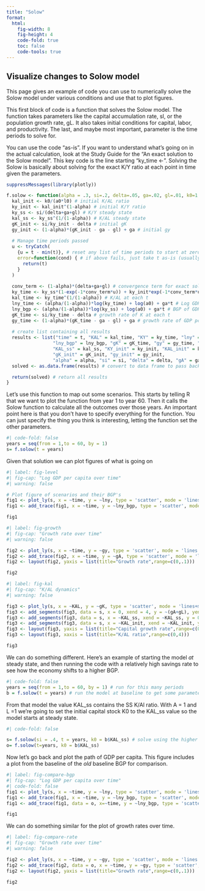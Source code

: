 ```yaml
---
title: "Solow"
format: 
  html:
    fig-width: 8
    fig-height: 4
    code-fold: true
    toc: false
    code-tools: true    
---
```


## Visualize changes to Solow model
This page gives an example of code you can use to numerically solve the Solow model under various conditions and use that to plot figures. 

This first block of code is a function that solves the Solow model. The function takes parameters like the capital accumulation rate, sI, or the population growth rate, gL. It also takes initial conditions for capital, labor, and productivity. The last, and maybe most important, parameter is the time periods to solve for.

You can use the code "as-is". If you want to understand what's going on in the actual calculation, look at the Study Guide for the "An exact solution to the Solow model". This key code is the line starting "ky_time <-". Solving the Solow is basically about solving for the exact K/Y ratio at each point in time given the parameters.

```r
suppressMessages(library(plotly))

f.solow <- function(alpha = .3, si=.2, delta=.05, ga=.02, gl=.01, k0=1, a0=1, l0=1, t=1) {
  kal_init <- k0/(a0*l0) # initial K/AL ratio
  ky_init <- kal_init^(1-alpha) # initial K/Y ratio
  ky_ss <- si/(delta+ga+gl) # K/Y steady state
  kal_ss <- ky_ss^(1/(1-alpha)) # K/AL steady state
  gK_init <- si/ky_init - delta # initial gK
  gy_init <- (1-alpha)*(gK_init - ga - gl) + ga # initial gy
  
  # Manage time periods passed
  u <- tryCatch(
    {u = t - min(t)}, # reset any list of time periods to start at zero, for convergence calcs
    error=function(cond) { # if above fails, just take t as-is (usually a single number)
      return(t)
    }
  )
  
  conv_term <- (1-alpha)*(delta+ga+gl) # convergence term for exact solution
  ky_time <- ky_ss*(1-exp(-1*conv_term*u)) + ky_init*exp(-1*conv_term*u) # K/Y at each u
  kal_time <- ky_time^(1/(1-alpha)) # K/AL at each t
  lny_time <- (alpha/(1-alpha))*log(ky_time) + log(a0) + ga*t # Log GDP pc at each t
  lny_bgp <- (alpha/(1-alpha))*log(ky_ss) + log(a0) + ga*t # BGP of GDP pc at each t
  gK_time <- si/ky_time - delta # growth rate of K at each t
  gy_time <- (1-alpha)*(gK_time - ga - gl) + ga # growth rate of GDP pc at each t 
 
  # create list containing all results
  results <- list("time" = t, "KAL" = kal_time, "KY" = ky_time, "lny" = lny_time, 
                 "lny_bgp" = lny_bgp, "gK" = gK_time, "gy" = gy_time, "KY_ss" = ky_ss,
                 "KAL_ss" = kal_ss, "KY_init" = ky_init, "KAL_init" = kal_init, 
                 "gK_init" = gK_init, "gy_init" = gy_init,
                 "alpha" = alpha, "si" = si, "delta" = delta, "gA" = ga, "gL" = gl)
  solved <- as.data.frame(results) # convert to data frame to pass back

  return(solved) # return all results
}
```

Let's use this function to map out some scenarios. This starts by telling R that we want to plot the function from year 1 to year 60. Then it calls the Solow function to calculate all the outcomes over those years. An important point here is that you don't have to specify everything for the function. You can just specify the thing you think is interesting, letting the function set the other parameters.


```r
#| code-fold: false
years = seq(from = 1,to = 60, by = 1)
s= f.solow(t = years)

```

Given that solution we can plot figures of what is going on

```r
#| label: fig-level
#| fig-cap: "Log GDP per capita over time"
#| warning: false

# Plot figure of scenarios and their BGP's
fig1 <- plot_ly(s, x = ~time, y = ~lny, type = 'scatter', mode = 'lines', name='Log GDP pc')
fig1 <- add_trace(fig1, x = ~time, y = ~lny_bgp, type = 'scatter', mode = 'lines', name='BGP')

fig1
```


```r
#| label: fig-growth
#| fig-cap: "Growth rate over time"
#| warning: false

fig2 <- plot_ly(s, x = ~time, y = ~gy, type = 'scatter', mode = 'lines', name='Growth rate')
fig2 <- add_trace(fig2, x = ~time, y = ~gA, type = 'scatter', mode = 'lines', name='gA')
fig2 <- layout(fig2, yaxis = list(title="Growth rate",range=c(0,.1)))

fig2
```

```r
#| label: fig-kal
#| fig-cap: "K/AL dynamics"
#| warning: false

fig3 <- plot_ly(s, x = ~KAL, y = ~gK, type = 'scatter', mode = 'lines+markers', name='Capital growth rate')
fig3 <- add_segments(fig3, data = s, x = 0, xend = 4, y = ~(gA+gL), yend = ~(gA+gL), name='gA + gL', line = list(dash = "dash"))
fig3 <- add_segments(fig3, data = s, x = ~KAL_ss, xend = ~KAL_ss, y = 0, yend = .15, name = 'K/AL steady state', line = list(dash = "dash"))
fig3 <- add_segments(fig3, data = s, x = ~KAL_init, xend = ~KAL_init, y = 0, yend = .15, name = 'Initial K/AL', line = list(dash = "dash"))
fig3 <- layout(fig3, yaxis = list(title="Capital growth rate",range=c(0,.15)))
fig3 <- layout(fig3, xaxis = list(title="K/AL ratio",range=c(0,4)))

fig3

```

We can do something different. Here's an example of starting the model *at* steady state, and then running the code with a relatively high savings rate to see how the economy shifts to a higher BGP.

```r
#| code-fold: false
years = seq(from = 1,to = 60, by = 1) # run for this many periods
b = f.solow(t = years) # run the model at baseline to get some parameters
```

From that model the value KAL_ss contains the SS K/Al ratio. With A = 1 and L =1 we're going to set the initial capital stock K0 to the KAL_ss value so the model starts at steady state.

```r
#| code-fold: false

s= f.solow(si = .4, t = years, k0 = b$KAL_ss) # solve using the higher capital accum rate
o= f.solow(t=years, k0 = b$KAL_ss)

```

Now let's go back and plot the path of GDP per capita. This figure includes a plot from the baseline of the *old* baseline BGP for comparison.

```r
#| label: fig-compare-bgp
#| fig-cap: "Log GDP per capita over time"
#| code-fold: false
fig1 <- plot_ly(s, x = ~time, y = ~lny, type = 'scatter', mode = 'lines', name='Log GDP pc')
fig1 <- add_trace(fig1, x = ~time, y = ~lny_bgp, type = 'scatter', mode = 'lines', name='BGP')
fig1 <- add_trace(fig1, data = o, x=~time, y = ~lny_bgp, type = 'scatter', mode = 'lines', name='Old BGP' )

fig1
```

We can do something similar for the plot of growth rates over time.

```r
#| label: fig-compare-rate
#| fig-cap: "Growth rate over time"
#| warning: false

fig2 <- plot_ly(s, x = ~time, y = ~gy, type = 'scatter', mode = 'lines', name='Growth rate')
fig2 <- add_trace(fig2, data = o, x = ~time, y = ~gy, type = 'scatter', mode = 'lines', name='Baseline')
fig2 <- layout(fig2, yaxis = list(title="Growth rate",range=c(0,.1)))

fig2
```


